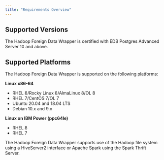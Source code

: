 ```yaml
---
title: "Requirements Overview"
---
```


## Supported Versions

The Hadoop Foreign Data Wrapper is certified with EDB Postgres Advanced Server 10 and above.

## Supported Platforms

The Hadoop Foreign Data Wrapper is supported on the following platforms:

**Linux x86-64**

 -   RHEL 8/Rocky Linux 8/AlmaLinux 8/OL 8
 -   RHEL 7/CentOS 7/OL 7
 -   Ubuntu 20.04 and 18.04 LTS
 -   Debian 10.x and 9.x

**Linux on IBM Power (ppc64le)**
   -   RHEL 8
   -   RHEL 7
 

The Hadoop Foreign Data Wrapper supports use of the Hadoop file system using a HiveServer2 interface or Apache Spark using the Spark Thrift Server.
